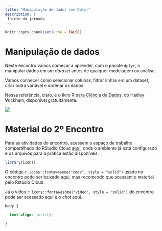 ```yaml
---
title: "Manipulação de dados com Dplyr"
description: |
 Início da jornada
---
```


```r
knitr::opts_chunk$set(echo = FALSE)
```

# Manipulação de dados

Neste encontro vamos começar a aprender, com o pacote `dplyr`, a manipular dados em um *dataset* antes de qualquer modelagem ou análise.

Vamos conhecer como selecionar colunas, filtrar linhas em um dataset, criar outra variável e ordenar os dados.

Nossa referência, claro, é o livro [R para Ciência de Dados](https://r4ds.had.co.nz/transform.html), do Hadley Wickham, disponível gratuitamente.

![](https://media.giphy.com/media/Gczu4TWme6FjZLMcnq/giphy.gif)

# Material do 2º Encontro

Para as atividades do encontro, acessem o espaço de trabalho compartilhado do RStudio Cloud [aqui](https://rstudio.cloud/project/2759021), onde o ambiente já está configurado e os arquivos para a prática estão disponíveis.

```r
library(icons)

```

O código `r icons::fontawesome("code", style = "solid")` usado no encontro pode ser baixado aqui, mas recomendo que acessem o material pelo Rstudio Cloud.

Já o vídeo `r icons::fontawesome("video", style = "solid")` do encontro pode ser acessado aqui e o *chat* aqui.

```css
body {

  text-align: justify;

}

```
